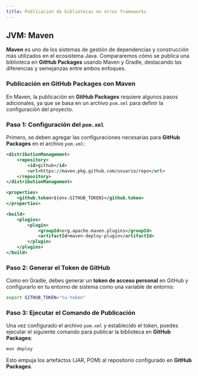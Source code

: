 ```yaml
---
title: Publicación de bibliotecas en otros frameworks
---
```


## JVM: Maven

**Maven** es uno de los sistemas de gestión de dependencias y construcción más utilizados en el ecosistema Java. Compararemos cómo se publica una biblioteca en **GitHub Packages** usando Maven y Gradle, destacando las diferencias y semejanzas entre ambos enfoques.

### Publicación en GitHub Packages con Maven

En Maven, la publicación en **GitHub Packages** requiere algunos pasos adicionales, ya que se basa en un archivo `pom.xml` para definir la configuración del proyecto.

### Paso 1: Configuración del `pom.xml`

Primero, se deben agregar las configuraciones necesarias para **GitHub Packages** en el archivo `pom.xml`:

```xml title="pom.xml"
<distributionManagement>
    <repository>
        <id>github</id>
        <url>https://maven.pkg.github.com/usuario/repo</url>
    </repository>
</distributionManagement>

<properties>
    <github.token>${env.GITHUB_TOKEN}</github.token>
</properties>

<build>
    <plugins>
        <plugin>
            <groupId>org.apache.maven.plugins</groupId>
            <artifactId>maven-deploy-plugin</artifactId>
        </plugin>
    </plugins>
</build>
```

### Paso 2: Generar el Token de GitHub

Como en Gradle, debes generar un **token de acceso personal** en GitHub y configurarlo en tu entorno de sistema como una variable de entorno:

```bash
export GITHUB_TOKEN="tu-token"
```

### Paso 3: Ejecutar el Comando de Publicación

Una vez configurado el archivo `pom.xml` y establecido el token, puedes ejecutar el siguiente comando para publicar la biblioteca en **GitHub Packages**:

```bash
mvn deploy
```

Esto empuja los artefactos (JAR, POM) al repositorio configurado en **GitHub Packages**.
